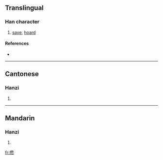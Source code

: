 {{see|攢}}
==Translingual==

===Han character===
{{Han char|rn=64|rad=手|as=16|sn=19|four=|canj=手竹山人 (QHUO), X手竹山人 (XQHUO)}}

# [[save]], [[hoard]]

====References====
* {{Han ref|kx=0462.461|hdz=31983.010|uh=6512|ud=25874}}

----

==Cantonese==

===Hanzi===
{{yue-hanzi|jyut=|y=chyun4, jaan2}}

# {{defn|Cantonese}}

----

==Mandarin==

===Hanzi===
{{cmn-hanzi|tra=攢|pin=[[zǎn]] ([[zan3]])|wg=tsan<sup>3</sup>}}

# {{defn|Mandarin}}

[[fr:攒]]